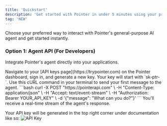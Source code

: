 ```yaml
---
title: 'Quickstart'
description: 'Get started with Pointer in under 5 minutes using your preferred interface.'
tag: 'NEW'
---
```


Choose your preferred way to interact with Pointer's general-purpose AI agent and get started instantly.

### Option 1: Agent API (For Developers)
Integrate Pointer's agent directly into your applications.

<AccordionGroup>
  <Accordion title="1. Get Your API Key" icon="key">
    Navigate to your [API keys page](https://trypointer.com) on the Pointer dashboard, sign in, and generate a new key. Your key will start with `sk-ptr-`.
  </Accordion>
  <Accordion title="2. Make Your First API Call" icon="code-branch">
    Use this cURL command in your terminal to send your first message to the agent.
    ```bash
    curl -X POST "https://pointerapi.com" \
      -H "Content-Type: application/json" \
      -H "Accept: text/event-stream" \
      -H "Authorization: Bearer YOUR_API_KEY" \
      -d '{"message": "What can you do?"}'
    ```
    You'll receive a real-time stream of the agent's response.
  </Accordion>
</AccordionGroup> 

Your API key will be generated in the top right corner under documentation like so:
![API Key](/images/api-key.png)